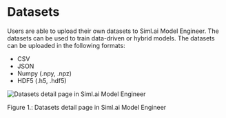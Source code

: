 # Datasets

Users are able to upload their own datasets to Siml.ai Model Engineer. The datasets can be used to train data-driven or 
hybrid models. The datasets can be uploaded in the following formats:
- CSV
- JSON
- Numpy (.npy, .npz)
- HDF5 (.h5, .hdf5)

![Datasets detail page in Siml.ai Model Engineer](/img/datasets-list.jpeg)
<figcaption style={{ textAlign: "center", fontSize: "0.7rem", marginBottom: "1rem" }}>
    Figure 1.: Datasets detail page in Siml.ai Model Engineer
</figcaption>